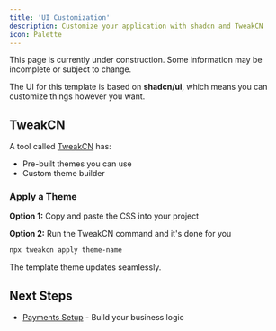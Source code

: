 ```yaml
---
title: 'UI Customization'
description: Customize your application with shadcn and TweakCN
icon: Palette
---
```



<Callout title="Work in Progress" type="warning">
  This page is currently under construction. Some information may be incomplete or subject to change.
</Callout>

The UI for this template is based on **shadcn/ui**, which means you can customize things however you want.

## TweakCN

A tool called [TweakCN](https://tweakcn.com) has:
- Pre-built themes you can use
- Custom theme builder

### Apply a Theme

**Option 1:** Copy and paste the CSS into your project

**Option 2:** Run the TweakCN command and it's done for you

```bash
npx tweakcn apply theme-name
```

The template theme updates seamlessly.

## Next Steps

- [Payments Setup](/docs/building-your-product/yugen/payments) - Build your business logic
